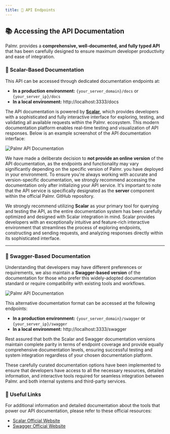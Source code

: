 ```yaml
---
title: 🔌 API Endpoints
---
```


## 📚 Accessing the API Documentation

Palmr. provides a **comprehensive, well-documented, and fully typed API** that has been carefully designed to ensure maximum developer productivity and ease of integration.

### 🎯 Scalar-Based Documentation

This API can be accessed through dedicated documentation endpoints at:

- **In a production environment:** `{your_server_domain}/docs` or `{your_server_ip}/docs`
- **In a local environment:** http://localhost:3333/docs

The API documentation is powered by **[Scalar](https://scalar.com/)**, which provides developers with a sophisticated and fully interactive interface for exploring, testing, and validating all available requests within the Palmr. ecosystem. This modern documentation platform enables real-time testing and visualization of API responses. Below is an example screenshot of the API documentation interface:

![Palmr API Documentation](/assets/v2/api-docs/scalar.png)  


We have made a deliberate decision to **not provide an online version** of the API documentation, as the endpoints and functionality may vary significantly depending on the specific version of Palmr. you have deployed in your environment. To ensure you're always working with accurate and version-specific documentation, we strongly recommend accessing the documentation only after initializing your API service. It's important to note that the API service is specifically designated as the **server** component within the official Palmr. GitHub repository.

We strongly recommend utilizing **Scalar** as your primary tool for querying and testing the API, as the entire documentation system has been carefully optimized and designed with Scalar integration in mind. Scalar provides developers with an exceptionally intuitive and feature-rich interactive environment that streamlines the process of exploring endpoints, constructing and sending requests, and analyzing responses directly within its sophisticated interface.

---

### 🔄 Swagger-Based Documentation

Understanding that developers may have different preferences or requirements, we also maintain a **Swagger-based version** of the documentation for those who prefer this widely-adopted documentation standard or require compatibility with existing tools and workflows.

![Palmr API Documentation](/assets/v2/api-docs/swagger.png)  

This alternative documentation format can be accessed at the following endpoints:

- **In a production environment:** `{your_server_domain}/swagger` or `{your_server_ip}/swagger`
- **In a local environment:** http://localhost:3333/swagger

Rest assured that both the Scalar and Swagger documentation versions maintain complete parity in terms of endpoint coverage and provide equally comprehensive documentation levels, ensuring successful testing and system integration regardless of your chosen documentation platform.

These carefully curated documentation options have been implemented to ensure that developers have access to all the necessary resources, detailed information, and interactive tools required for seamless integration between Palmr. and both internal systems and third-party services.

### 🔗 Useful Links

For additional information and detailed documentation about the tools that power our API documentation, please refer to these official resources:

- [Scalar Official Website](https://scalar.com/)
- [Swagger Official Website](https://swagger.io/)
